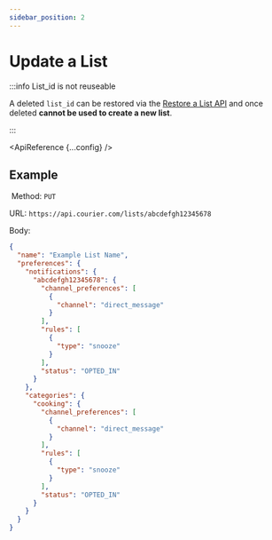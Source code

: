 ```yaml
---
sidebar_position: 2
---
```



# Update a List

:::info List_id is not reuseable

A deleted `list_id` can be restored via the [Restore a List API](restore.mdx) and once deleted **cannot be used to create a new list**.

:::

<ApiReference {...config} />

## Example

​
Method: `PUT`

URL: `https://api.courier.com/lists/abcdefgh12345678`

Body:
​

```json
{
  "name": "Example List Name",
  "preferences": {
    "notifications": {
      "abcdefgh12345678": {
        "channel_preferences": [
          {
            "channel": "direct_message"
          }
        ],
        "rules": [
          {
            "type": "snooze"
          }
        ],
        "status": "OPTED_IN"
      }
    },
    "categories": {
      "cooking": {
        "channel_preferences": [
          {
            "channel": "direct_message"
          }
        ],
        "rules": [
          {
            "type": "snooze"
          }
        ],
        "status": "OPTED_IN"
      }
    }
  }
}
```